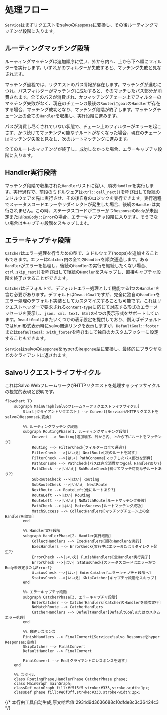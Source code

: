 # 処理フロー

`Service`はまずリクエストをsalvoの`Response`に変換し、その後ルーティングマッチング段階に入ります。

## ルーティングマッチング段階

ルーティングマッチングは追加順序に従い、外から内へ、上から下へ順にフィルターを実行します。いずれかのフィルターが失敗すると、マッチング失敗と見なされます。

マッチング過程では、リクエストのパス情報が存在します。マッチングが進むにつれ、パスフィルターがマッチングに成功すると、そのマッチしたパス部分が消費されます。全てのパスが消費され、かつマッチングチェーン上でフィルターのマッチング失敗がなく、現在のチェーンの最後の`Router`に`goal`の`Handler`が存在する場合、マッチング成功となり、マッチング段階が終了します。マッチングチェーン上の全ての`Handler`を収集し、実行段階に進みます。

パスが消費し尽くされていない状態で、チェーン上のフィルターがエラーを起こさず、かつ続けてマッチング可能な子ルートがなくなった場合、現在のチェーンはマッチング失敗と見なし、次のルートマッチングに進みます。

全てのルートのマッチングが終了し、成功しなかった場合、エラーキャプチャ段階に入ります。

## Handler実行段階

マッチング段階で収集された`Handler`リストに従い、順次`Handler`を実行します。実行過程で、前段のミドルウェアは`ctrl::call_next()`を呼び出して後続のミドルウェアを先に実行させ、その後自身のロジックを実行できます。実行過程でステータスコードエラーやリダイレクトが発生した場合、後続の`Handler`は実行されません。この時、ステータスコードがエラーかつ`Response`の`Body`が未設定または`ResBody::Error`の場合、エラーキャプチャ段階に入ります。そうでない場合はキャプチャ段階をスキップします。

## エラーキャプチャ段階

`Catcher`はエラー処理を行うための型で、ミドルウェア(hoops)を追加することもできます。エラーは`Catcher`内の全ての`Handler`を順次通過します。ある`Handler`がエラーを処理し、後続の`Handler`の実行を継続したくない場合、`ctrl.skip_rest()`を呼び出して後続の`Handler`をスキップし、直接キャプチャ段階を終了させることができます。

`Catcher`はデフォルトで、デフォルトエラー処理として機能する1つの`Handler`を含む必要があります。デフォルトは`DeaultGoal`ですが、完全に独自の`Handler`をエラー処理のデフォルト実装としてカスタマイズすることも可能です。これはリクエストヘッダーで要求される`content-type`に応じて対応する形式のエラーメッセージを表示し、`json`、`xml`、`text`、`html`の4つの表示形式をサポートしています。`DeaultGoal`はまたいくつかの表示設定を提供しており、例えばデフォルトではhtml形式表示時にsalvo関連リンクを表示しますが、`DefaultGoal::footer`または`DefaultGoal::with_footer`を呼び出して独自のカスタムフッターに設定することもできます。

`Service`はsalvoの`Response`をhyperの`Response`型に変換し、最終的にブラウザなどのクライアントに返されます。

## Salvoリクエストライフサイクル
これはSalvo WebフレームワークがHTTPリクエストを処理するライフサイクルの視覚的表現と説明です。

```mermaid
flowchart TD
    subgraph MainGraph[Salvoフレームワークリクエストライフサイクル]
        Start[クライアントリクエスト] --> Convert[ServiceがHTTPリクエストをsalvoのResponseに変換]
        
        %% ルーティングマッチング段階
        subgraph RoutingPhase[1. ルーティングマッチング段階]
            Convert --> Routing[追加順序、外から内、上から下にルートをマッチング]
            Routing --> FilterCheck{フィルターは全て通過?}
            FilterCheck -->|いいえ| NextRoute[次のルートを試す]
            FilterCheck -->|はい| PathConsume[マッチしたパス部分を消費]
            PathConsume --> PathCheck{パスは完全消費かつgoal Handlerあり?}
            PathCheck -->|いいえ| SubRouteCheck{続けてマッチ可能な子ルートあり?}
            SubRouteCheck -->|はい| Routing
            SubRouteCheck -->|いいえ| NextRoute
            NextRoute --> RouteLeft{他にルートあり?}
            RouteLeft -->|はい| Routing
            RouteLeft -->|いいえ| NoMatchRoute[ルートマッチング失敗]
            PathCheck -->|はい| MatchSuccess[ルートマッチング成功]
            MatchSuccess --> CollectHandlers[マッチングチェーン上の全Handlerを収集]
        end
        
        %% Handler実行段階
        subgraph HandlerPhase[2. Handler実行段階]
            CollectHandlers --> ExecHandlers[順次Handlerを実行]
            ExecHandlers --> ErrorCheck{実行中にエラーまたはリダイレクト発生?}
            ErrorCheck -->|いいえ| FinishHandlers[全Handler実行完了]
            ErrorCheck -->|はい| StatusCheck{ステータスコードはエラーかつBody未設定またはError?}
            StatusCheck -->|はい| EnterCatcher[エラーキャプチャ段階へ]
            StatusCheck -->|いいえ| SkipCatcher[キャプチャ段階をスキップ]
        end
        
        %% エラーキャプチャ段階
        subgraph CatcherPhase[3. エラーキャプチャ段階]
            EnterCatcher --> CatcherHandlers[CatcherのHandlerを順次実行]
            NoMatchRoute --> CatcherHandlers
            CatcherHandlers --> DefaultHandler[DefaultGoalまたはカスタムエラー処理]
        end
        
        %% 最終レスポンス
        FinishHandlers --> FinalConvert[Serviceがsalvo Responseをhyper Responseに変換]
        SkipCatcher --> FinalConvert
        DefaultHandler --> FinalConvert
        
        FinalConvert --> End[クライアントにレスポンスを返す]
    end
    
    %% スタイル
    class RoutingPhase,HandlerPhase,CatcherPhase phase;
    class MainGraph mainGraph;
    classDef mainGraph fill:#f5f5f5,stroke:#333,stroke-width:1px;
    classDef phase fill:#e6f3ff,stroke:#333,stroke-width:2px;
```
{/* 本行由工具自动生成,原文哈希值:2934d9d3636688c10dfde8c3c36424c3 */}